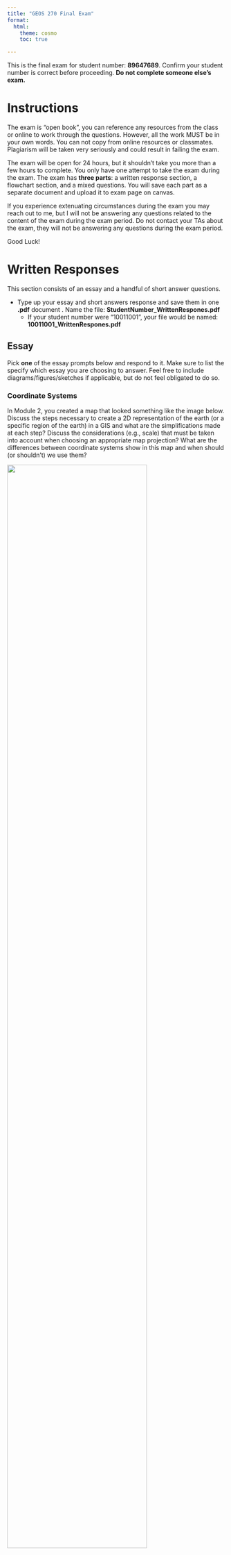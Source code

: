 ```yaml
---
title: "GEOS 270 Final Exam"
format:
  html:
    theme: cosmo
    toc: true

---
```



This is the final exam for student number: **89647689**.  Confirm your student number is correct before proceeding.  **Do not complete someone else's exam.** 


# Instructions

The exam is "open book", you can reference any resources from the class or online to work through the questions. However, all the work MUST be in your own words. You can not copy from online resources or classmates. Plagiarism will be taken very seriously and could result in failing the exam.

The exam will be open for 24 hours, but it shouldn't take you more than a few hours to complete.  You only have one attempt to take the exam during the exam.  The exam has **three parts**: a written response section, a flowchart section, and a mixed questions.  You will save each part as a separate document and upload it to exam page on canvas.

If you experience extenuating circumstances during the exam you may reach out to me, but I will not be answering any questions related to the content of the exam during the exam period. Do not contact your TAs about the exam, they will not be answering any questions during the exam period.

Good Luck!


# Written Responses

This section consists of an essay and a handful of short answer questions.

* Type up your essay and short answers response and save them in one **.pdf** document .  Name the file: **StudentNumber_WrittenRespones.pdf**
    * If your student number were "10011001", your file would be named: **10011001_WrittenRespones.pdf**


## Essay

Pick **one** of the essay prompts below and respond to it.  Make sure to list the specify which essay you are choosing to answer.  Feel free to include diagrams/figures/sketches if applicable, but do not feel obligated to do so.



### Coordinate Systems

In Module 2, you created a map that looked something like the image below. Discuss the steps necessary to create a 2D representation of the earth (or a specific region of the earth) in a GIS and what are the simplifications made at each step?  Discuss the considerations (e.g., scale) that must be taken into account when choosing an appropriate map projection?  What are the differences between coordinate systems show in this map and when should (or shouldn't) we use them?

![](images/Coordinate_System_Comparison.png){width=80%}








### Data Models

In Module 4, you assessed the relationship between housing cost and vegetation cover and created a map that looked something like the image below.  Discuss the key differences between raster and vector data; what type(s) of phenomena they are best suited to represent, and what does the term 'resolution' describe in the context of these data models, and how is resolution related to, and different from, the concept of scale?  How did you make use of both raster and vector data to investigate the relationship between housing cost and vegetation cover in Vancouver?

![](images/Van_NDVI_Map.png){width=80%}








## Short Answer

You can answer these questions briefly in sentence or bullet point format.




### Autocorrelation

What is spatial auto-correlation? What are two tools we covered that we can use to create a continuous field from discrete point observations of phenomena that exhibit positive spatial auto-correlation?






### Vector Tools

Compare and contrast the clip and intersect tools.  Which of these tools (clip or intersect) did we use to identify the population at risk from a Tsunami in Port Alberni?  Could we have used the other tool (clip or intersect) instead?





### Normalization


What is the data normalization? When/why might you want do it? List two examples from lab where we normalized data and why we needed to do it?






### Select by Attribute

The table below contains a list records for different trees in an area.  The select by attribute tool can be used to query records in a table. For example, if I needed to find all the maple trees , I could select:\n\n<p><strong>Where:</strong> Species = Maple</p>




How would you use the select by attribute tool in ArcGIS Pro to select all the dogwood and pine trees over 5 m tall from the table above? Write out the query as it would be structured in the select by attribute tool, you can see the text above for a hint on how to format your answer. How many records would your query return?


|   A   | B | C |
|-------|--:|--:|
|Dogwood|  5| 50|
|Dogwood|  6| 75|
|Pine   | 20| 35|
|Pine   | 25| 45|
|Oak    | 10| 30|
|Maple  | 35| 60|







### Resolution vs. File Size
    
You have two raster images that cover the exact same area (same extent).  Raster image 'A' is a DEM (one band) and a cell size of 100 m.  Raster image 'B' is an RGB color image (three bands) and a cell size of 25 m.  If raster A has a file size of 10 mb (megabytes), what is the approximate file size of layer B in mb?",







# Flowchart 

Create a flow chart outlining how you would use GIS to answer the following prompt. Either draw your flowchart by hand, use this [online tool](https://app.diagrams.net/), or use another software package (eg. power point, etc.) and upload it here. Use appropriate symbology to differentiate between layers (inputs/ intermediate layers /outputs) and processes and use arrows to connect them. You can include a written response as well to further explain steps/choices in your model if you wish.

* Save the file as either a .pdf, png, or jpg and name it as follows: **StudentNumber_Flowchart.pdf**
  * If your student number were "10011001", your file would be named: **10011001_FlowChart.pdf**, **10011001_FlowChart.png**, or **10011001_FlowChart.jpg**, depending on the file type you chose.
* Make sure to upload the flowchart as a separate file.  Do not include it in your written answers or it **will not be marked**.



### Locations for a Cherry Orchard

You have been hired as a GIS consultant to identify the best locations in BC to start a new organic cherry orchard. The ideal location must meet the following criteria:

* Be on land already used for agriculture.
* Precipitation must be greater than 500 mm/year but less than 1500 mm/year.
* Mean winter temperature must be less than 4 degrees but greater than -10 degrees.
* Greater than 250 m away from First or Second order streams.
* Within 50 km of a farmers market.

You have the following data to work with. Create a flowchart to show how you would go about identifying potential orchard locations.



|       A       |  B   |  C  |         D          |                              E                               |
|---------------|------|-----|--------------------|--------------------------------------------------------------|
|Precipitation  |Raster|.tiff|BC Albers Equal Area|Mean Annual Precipitation                                     |
|Temperature    |Raster|.tiff|BC Albers Equal Area|Mean Winter Temperature                                       |
|LandUse        |Raster|.tiff|BC Albers Equal Area| Land Use Category,(Agriculture,Forest,Urban,Water,Grassland) |
|Farmers Markets|Point |.csv |WGS 1984            |Name                                                          |
|Streams        |Line  |.shp |BC Albers Equal Area| Order(First,Second,Third,etc)                                |







# Mixed Questions

For these questions, download the answer sheet for your exam, which can be found [here](https://github.com/GEOS270/FinalExam/raw/main/sheets/0_AnswerSheet.zip).  

* It is **very important** make sure the file is named and formatted properly **before** you upload it.  
    * It should be formatted as follows: **StudentNumber_AnswerSheet.csv** .  
    * If your student number were "10011001", your file would be named: **10011001_AnswerSheet.csv**
  
* **Do not** upload the answer sheet as a .numbers, .xls, or any other type of file.   Only upload a .csv file for your answer sheet.
    * Canvas will convert .numbers, .xls, etc to a .pdf and which cannot be graded automatically.  
    * Answer sheets that cannot be graded automatically will incur a significant penalty.

* The answer sheet file is already named and formatted properly for you, but if you accidentally save in a different format need help exporting a .csv file, you can refer to the following instructions:
    * For the [Numbers](https://support.apple.com/en-ca/guide/numbers/tan3b922d4ad/mac) application on a Mac 
    * For [Excel](https://support.microsoft.com/en-au/office/save-a-workbook-to-text-format-txt-or-csv-3e9a9d6c-70da-4255-aa28-fcacf1f081e6) on Windows.





## Matching

Match the numbered items to the values from the answer bank.  Some answers may be used more than once.  Only type the letter corresponding to you choice on your answer sheet.  **Do not** type out the full word, only type the letter corresponding to the answer.  Answers are not case sensitive.

**1**	
Match the following data to their corresponding measurement scale:

Answer Bank: **a** Interval	**b** Ratio	**c** Nominal	**d** Ordinal	

 * **1.0**	
Temperature (Fahrenheit)


 * **1.1**	
Temperature (Celsius)


 * **1.2**	
Monthly Income


 * **1.3**	
Colors


 * **1.4**	
IQ Score


 * **1.5**	
Age


 * **1.6**	
Letter Grade (e.g. A/B/C)


 * **1.7**	
Letter Grade (e.g. A/B/C)




## Fill in the Blanks

Enter the words or phrases that best complete the statement.  Blanks are labelled with with an numeric code in brackets (e.g., [11.1]) which has a corresponding slot in your answer sheet.  Spelling does not need to be exact, but **make sure** to type out acronyms/abbreviations. For example, if the answer is *Geographic Information Science* but you entered **GIS**, your answer will be marked as incorrect.

**2**	
[  <sub>2.0</sub>  ] is the process of assigning spatial [  <sub>2.1</sub>  ] to images like scanned historical maps.

**3**	
The [  <sub>3.0</sub>  ] arises when we aggregate individual data values into larger [  <sub>3.1</sub>  ] with arbitrary boundaries.

**4**	
NDVI is an index derived from satellite [  <sub>4.0</sub>  ] that can be used to gauge the health/density of [  <sub>4.1</sub>  ].

**5**	
Metadata is [  <sub>5.0</sub>  ] about [  <sub>5.1</sub>  ].

**6**	
Spatial [  <sub>6.0</sub>  ] is the process of estimating the values between point observations to create a continuous surface. A common method known as [  <sub>6.1</sub>  ] uses a function to estimate cell values based on their proximity to a set of known point observations.

**7**	
Ptolemy's Geographia is the first known example of a(n) [  <sub>7.0</sub>  ]. It consisted of eight volumes and a [  <sub>7.1</sub>  ] world map.

**8**	
Random sampling is a/an [  <sub>8.0</sub>  ] method for collecting spatial information.  Stratified random sampling and cluster sampling are [  <sub>8.1</sub>  ] methods for collecting spatial information that are designed to help address some of the downsides of random sampling.



## Multiple Choice

Type the letter corresponding to you choice on your answer sheet.  **Do not** type out the full word, only type the letter corresponding to the answer.  Answers are not case sensitive.

**9.0**	
This issue arises when we assume we can take data presented in aggregate and aggregate it again at a higher level.

* **a** Extrapolation Error
* **b** Ecological Fallacy
* **c** Atomistic Fallacy
* **d** Modifiable Aerial Unit Problem
* **e** Aggregation Error


**10.0**	
This type of analysis lets us look at the relationship one variable has with another.

* **a** Natural Breaks Classification
* **b** R2 Scoring
* **c** Line Plotting
* **d** Linear Regression
* **e** Random Forest


**11.0**	
Dr. John Snow's analysis of the 1854 cholera outbreak in London was a foundational study in the field of:

* **a** GIS
* **b** Cartography
* **c** Epistemology
* **d** Epidemiology
* **e** Ecology


**12.0**	
These chart/plots are best suited for showing the relationship between two variables:

* **a** Line Charts
* **b** Scatter Plots
* **c** Bar Charts
* **d** Histograms
* **e** Box Plots


**13.0**	
Map Rock is a 12,000-year stone engraving that that shows a map of which river?

* **a** Fraser River
* **b** Dyje River
* **c** Murray Darling River
* **d** Snake River
* **e** Nile River


**14.0**	
These chart/plots are best suited for showing the frequency distribution of a discrete variable

* **a** Line Charts
* **b** Histograms
* **c** Scatter Plots
* **d** Bar Charts
* **e** Box Plots


**15.0**	
When making a map of global population density, you should use this type of projection to ensure accurate calculations:

* **a** Conformal Cylindrical
* **b** Equidistant Azimuthal
* **c** Conformal Conic
* **d** Equal Area
* **e** Universal Transverse Mercator




## True False

Type the letter corresponding to you choice on your answer sheet.  **Do not** type out the full word, only type the letter corresponding to the answer.  Answers are not case sensitive.

**16.0**	
K-means is a type of unsupervised classification method.

* **a** True
* **b** False


**17.0**	
Cartography originated in Europe.

* **a** False
* **b** True


**18.0**	
Neural Networks are a type of unsupervised classification method.

* **a** False
* **b** True


**19.0**	
Tobler's law applies to spatial patterns, but it does not apply to temporal patterns.

* **a** False
* **b** True


**20.0**	
Everything is related to everything else, but farther things are more closely related than nearer things.

* **a** False
* **b** True


